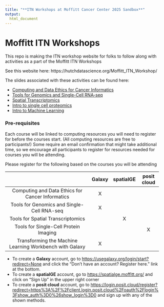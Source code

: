 ```yaml
---
title: "**ITN Workshops at Moffitt Cancer Center 2025 Sandbox**"
output:
  html_document
---
```


# Moffitt ITN Workshops

This repo is making the ITN workshop website for folks to follow along with activities as a part of the Moffitt ITN Workshops

See this website here: https://hutchdatascience.org/Moffitt_ITN_Workshop/

The slides associated with these activities can be found here:

- [Computing and Data Ethics for Cancer Informatics]()
- [Tools for Genomics and Single-Cell RNA-seq]()
- [Spatial Transcriptomics](https://docs.google.com/presentation/d/1WABxPIA6J3wsi04pC3ZRmV8CRZA-V53awteBq0-U4Pg/edit#slide=id.p1)
- [Intro to single cell proteomics](https://docs.google.com/presentation/d/1lUcVOYB8T0Ex5j6y6LX6nt4rjvVaI8Q23v870vgOKX8/edit#slide=id.g2d6987c4406_0_0)
- [Intro to Machine Learning](https://docs.google.com/presentation/d/1p6vO1RahBUAu3_lAKL0my5NTIHfv8F9rj4vVXYn7oHA/edit#slide=id.g2a47e840a8b_0_0)

### **Pre-requisites**

Each course will be linked to computing resources you will need to register for before the courses start. (All computing resources are free to participants!) Some require an email confirmation that might take additional time, so we encourage all participants to register for resources needed for courses you will be attending.

Please register for the following based on the courses you will be attending

|                                                        | Galaxy | spatialGE | posit cloud |
|:------------------------------------------------------:|:------:|:---------:|:-----------:|
|Computing and Data Ethics for Cancer Informatics        | X      |           |             |
|Tools for Genomics and Single-Cell RNA-seq              | X      |            |             |
|Tools for Spatial Transcriptomics                       |        | X         |             |
|Tools for Single-Cell Protein Imaging                   |        |           | X             |
|Transforming the Machine Learning Workbench with Galaxy | X      |


- To create a **Galaxy** account, go to <https://usegalaxy.org/login/start?redirect=None>\ and click the "Don't have an account? Register here." link at the bottom.
- To create a **spatialGE** account, go to <https://spatialge.moffitt.org/>\ and click on "Sign Up" in the upper right corner
- To create a **posit cloud** account, go to <https://login.posit.cloud/register?redirect=https%3A%2F%2Fclient.login.posit.cloud%2Foauth%2Flogin%3Fshow_auth%3D0%26show_login%3D0>\ and sign up with any of the shown methods.
